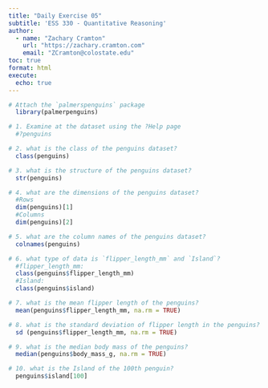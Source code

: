 ```yaml
---
title: "Daily Exercise 05"
subtitle: 'ESS 330 - Quantitative Reasoning'
author:
  - name: "Zachary Cramton"
    url: "https://zachary.cramton.com"
    email: "ZCramton@colostate.edu"
toc: true
format: html
execute:
  echo: true
---
```

```r
# Attach the `palmerspenguins` package
  library(palmerpenguins)

# 1. Examine at the dataset using the ?Help page
  #?penguins

# 2. what is the class of the penguins dataset?
  class(penguins)

# 3. what is the structure of the penguins dataset?
  str(penguins)

# 4. what are the dimensions of the penguins dataset?
  #Rows
  dim(penguins)[1]
  #Columns
  dim(penguins)[2]

# 5. what are the column names of the penguins dataset?
  colnames(penguins)

# 6. what type of data is `flipper_length_mm` and `Island`?
  #flipper_length_mm: 
  class(penguins$flipper_length_mm)
  #Island: 
  class(penguins$island)

# 7. what is the mean flipper length of the penguins?
  mean(penguins$flipper_length_mm, na.rm = TRUE)

# 8. what is the standard deviation of flipper length in the penguins?
  sd (penguins$flipper_length_mm, na.rm = TRUE)

# 9. what is the median body mass of the penguins?
  median(penguins$body_mass_g, na.rm = TRUE)

# 10. what is the Island of the 100th penguin?
  penguins$island[100]

```